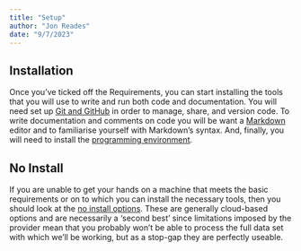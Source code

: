 ```yaml
---
title: "Setup"
author: "Jon Reades"
date: "9/7/2023"
---
```


## Installation

Once you've ticked off the Requirements, you can start installing the tools that you will use to write and run both code and documentation. You will need set up [Git and GitHub](./git.qmd) in order to manage, share, and version code. To write documentation and comments on code you will be want a [Markdown](./markdown.qmd) editor and to familiarise yourself with Markdown's syntax. And, finally, you will need to install the [programming environment](./env.qmd).

## No Install

If you are unable to get your hands on a machine that meets the basic requirements or on to which you can install the necessary tools, then you should look at the [no install options](./no_install.qmd). These are generally cloud-based options and are necessarily a 'second best' since limitations imposed by the provider mean that you probably won't be able to process the full data set with which we'll be working, but as a stop-gap they are perfectly useable.
